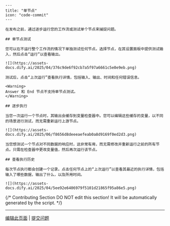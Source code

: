 ```mdx
---
title: "单节点"
icon: "code-commit"
---

在发布之前，通过逐步运行您的工作流或测试单个节点来捕捉问题。

## 单节点测试

您可以在不运行整个工作流的情况下单独测试任何节点。选择节点，在其设置面板中提供测试输入，然后点击“运行”以查看输出。

![](https://assets-docs.dify.ai/2025/04/376c9de6f92cb7a5f97a6661c5e0e9eb.png)

测试后，点击“上次运行”查看执行详情，包括输入、输出、时间和任何错误信息。

<Warning>
Answer 和 End 节点不支持单节点测试。
</Warning>

## 逐步执行

当您一次运行一个节点时，其输出会缓存到变量检查器中。您可以编辑这些缓存的变量，以不同的场景进行测试，而无需重新运行上游节点。

![](https://assets-docs.dify.ai/2025/06/f8656d8deeeaefeab0a8d9169f0ed2d3.png)

当您想测试一个节点对不同数据的响应时，这非常有用，而无需修改并重新运行之前的所有节点。只需在检查器中更改变量值，然后再次运行该节点。

## 查看执行历史

每次节点执行都会创建一个记录。点击任何节点上的“上次运行”以查看其最近的执行详情，包括输入了哪些数据，输出了什么，以及所用时间。

![](https://assets-docs.dify.ai/2025/04/5ee92e6406979f5101d21865f95a86e5.png)
```

{/*
Contributing Section
DO NOT edit this section!
It will be automatically generated by the script.
*/}

---

[编辑此页面](https://github.com/langgenius/dify-docs/edit/main/zh-hans/documzh-hanstation/pages/debug/step-run.mdx) | [提交问题](https://github.com/langgenius/dify-docs/issues/new?template=docs.yml)

